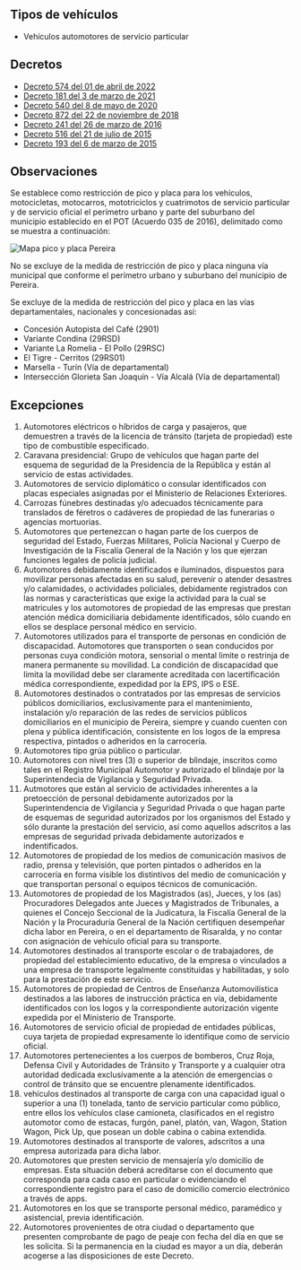 ## Tipos de vehículos

- Vehículos automotores de servicio particular

## Decretos

- [Decreto 574 del 01 de abril de 2022](/decreto-574-del-01-de-abril-de-2022.pdf)
- [Decreto 181 del 3 de marzo de 2021](https://movilidadpereira.gov.co/Documentos/Dependencias/2021/DecretosExternos/DECRETO_MUNICIPAL_DE_PEREIRA_NO._0181_DE_MARZO_03_DE_2021_PICO_Y_PLACA_PEREIRA_2021.pdf)
- [Decreto 540 del 8 de mayo de 2020](http://www.pereira.gov.co/Transparencia/Normatividad/DECRETOS/2020/DECRETO%20MUNICIPAL%20DE%20PEREIRA%20NO.%20540%20DE%2008%20DE%20MAYO%20DE%202020_ADOPCION%20DE%20DECRETO%20636%20DE%202020%20.pdf.pdf)
- [Decreto 872 del 22 de noviembre de 2018](/pereira/decreto-872-del-22-de-noviembre-de-2018.pdf)
- [Decreto 241 del 26 de marzo de 2016](/pereira/decreto-241-del-26-de-marzo-de-2016.pdf)
- [Decreto 516 del 21 de julio de 2015](/pereira/decreto-516-del-21-de-julio-de-2015.pdf)
- [Decreto 193 del 6 de marzo de 2015](/pereira/decreto-193-del-6-de-marzo-de-2015.pdf)

## Observaciones

Se establece como restricción de pico y placa para los vehículos, motocicletas, motocarros, mototriciclos y cuatrimotos de servicio particular y de servicio oficial el perímetro urbano y parte del suburbano del municipio establecido en el POT (Acuerdo 035 de 2016), delimitado como se muestra a continuación:

<Image
  alt="Mapa pico y placa Pereira"
  src="/pereira/picoyplaca.jpg"
  width={1625}
  height={856}
/>

No se excluye de la medida de restricción de pico y placa ninguna vía municipal que conforme el perímetro urbano y suburbano del municipio de Pereira.

Se excluye de la medida de restricción del pico y placa en las vías departamentales, nacionales y concesionadas así:

- Concesión Autopista del Café (2901)
- Variante Condina (29RSD)
- Variante La Romelia - El Pollo (29RSC)
- El Tigre - Cerritos (29RS01)
- Marsella - Turín (Vía de departamental)
- Intersección Glorieta San Joaquín - Vía Alcalá (Vía de departamental)

## Excepciones

1. Automotores eléctricos o híbridos de carga y pasajeros, que demuestren a través de la licencia de tránsito (tarjeta de propiedad) este tipo de combustible especificado.
2. Caravana presidencial: Grupo de vehículos que hagan parte del esquema de seguridad de la Presidencia de la República y están al servicio de estas actividades.
3. Automotores de servicio diplomático o consular identificados con placas especiales asignadas por el Ministerio de Relaciones Exteriores.
4. Carrozas fúnebres destinadas y/o adecuados técnicamente para translados de féretros o cadáveres de propiedad de las funerarias o agencias mortuorias.
5. Automotores que pertenezcan o hagan parte de los cuerpos de seguridad del Estado, Fuerzas Militares, Policía Nacional y Cuerpo de Investigación de la Fiscalía General de la Nación y los que ejerzan funciones legales de policía judicial.
6. Automotores debidamente identificados e iluminados, dispuestos para movilizar personas afectadas en su salud, perevenir o atender desastres y/o calamidades, o actividades policiales, debidamente registrados con las normas y características que exige la actividad para la cual se matricules y los automotores de propiedad de las empresas que prestan atención médica domiciliaria debidamente identificados, sólo cuando en ellos se desplace personal médico en servicio.
7. Automotores utilizados para el transporte de personas en condición de discapacidad. Automotores que transporten o sean conducidos por personas cuya condición motora, sensorial o mental limite o restrinja de manera permanente su movilidad. La condición de discapacidad que limita la movilidad debe ser claramente acreditada con lacertificación médica correspondiente, expedidad por la EPS, IPS o ESE.
8. Automotores destinados o contratados por las empresas de servicios públicos domiciliarios, exclusivamente para el mantenimiento, instalación y/o reparación de las redes de servicios públicos domiciliarios en el municipio de Pereira, siempre y cuando cuenten con plena y pública identificación, consistente en los logos de la empresa respectiva, pintados o adheridos en la carrocería.
9. Automotores tipo grúa público o particular.
10. Automotores con nivel tres (3) o superior de blindaje, inscritos como tales en el Registro Municipal Automotor y autorizado el blindaje por la Superintendecia de Vigilancia y Seguridad Privada.
11. Autmotores que están al servicio de actividades inherentes a la pretoección de personal debidamente autorizados por la Superintendencia de Vigilancia y Seguridad Privada o que hagan parte de esquemas de seguridad autorizados por los organismos del Estado y sólo durante la prestación del servicio, así como aquellos adscritos a las empresas de seguridad privada debidamente autorizados e indentificados.
12. Automotores de propiedad de los medios de comunicación masivos de radio, prensa y televisión, que porten pintados o adheridos en la carrocería en forma visible los distintivos del medio de comunicación y que transportan personal o equipos técnicos de comunicación.
13. Automotores de propiedad de los Magistrados (as), Jueces, y los (as) Procuradores Delegados ante Jueces y Magistrados de Tribunales, a quienes el Concejo Seccional de la Judicatura, la Fiscalía General de la Nación y la Procuraduría General de la Nación certifiquen desempeñar dicha labor en Pereira, o en el departamento de Risaralda, y no contar con asignación de vehículo oficial para su transporte.
14. Automotores destinados al transporte escolar o de trabajadores, de propiedad del establecimiento educativo, de la empresa o vinculados a una empresa de transporte legalmente constituidas y habilitadas, y solo para la prestación de este servicio.
15. Automotores de propiedad de Centros de Enseñanza Automovilística destinados a las labores de instrucción práctica en vía, debidamente identificados con los logos y la correspondiente autorización vigente expedida por el Ministerio de Transporte.
16. Automotores de servicio oficial de propiedad de entidades públicas, cuya tarjeta de propiedad expresamente lo identifique como de servicio oficial.
17. Automotores pertenecientes a los cuerpos de bomberos, Cruz Roja, Defensa Civil y Autoridades de Tránsito y Transporte y a cualquier otra autoridad dedicada exclusivamente a la atención de emergencias o control de tránsito que se encuentre plenamente identificados.
18. vehículos destinados al transporte de carga con una capacidad igual o superior a una (1) tonelada, tanto de servicio particular como público, entre ellos los vehículos clase camioneta, clasificados en el registro automotor como de estacas, furgón, panel, platón, van, Wagon, Station Wagon, Pick Up, que posean un doble cabina o cabina extendida.
19. Automotores destinados al transporte de valores, adscritos a una empresa autorizada para dicha labor.
20. Automotores que presten servicio de mensajería y/o domicilio de empresas. Esta situación deberá acreditarse con el documento que corresponda para cada caso en particular o evidenciando el correspondiente registro para el caso de domicilio comercio electrónico a través de apps.
21. Automotores en los que se transporte personal médico, paramédico y asistencial, previa identificación.
22. Automotores provenientes de otra ciudad o departamento que presenten comprobante de pago de peaje con fecha del día en que se les solicita. Si la permanencia en la ciudad es mayor a un día, deberán acogerse a las disposiciones de este Decreto.
